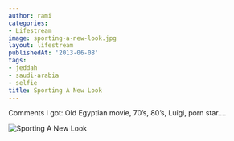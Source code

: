 ```yaml
---
author: rami
categories:
- Lifestream
image: sporting-a-new-look.jpg
layout: lifestream
publishedAt: '2013-06-08'
tags:
- jeddah
- saudi-arabia
- selfie
title: Sporting A New Look
---
```


Comments I got: Old Egyptian movie, 70’s, 80’s, Luigi, porn star….

![Sporting A New Look](/assets/images/content/lifestream/sporting-a-new-look.jpg)
